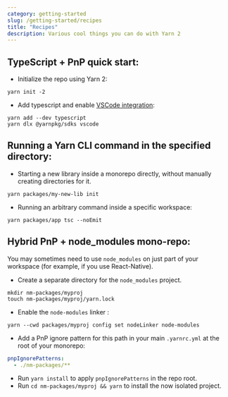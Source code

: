 ```yaml
---
category: getting-started
slug: /getting-started/recipes
title: "Recipes"
description: Various cool things you can do with Yarn 2
---
```


## TypeScript + PnP quick start:

- Initialize the repo using Yarn 2:

```commandline
yarn init -2
```

- Add typescript and enable [VSCode integration](/getting-started/editor-sdks):

```commandline
yarn add --dev typescript
yarn dlx @yarnpkg/sdks vscode
```

## Running a Yarn CLI command in the specified directory:

- Starting a new library inside a monorepo directly, without manually creating directories for it.
```commandline
yarn packages/my-new-lib init
```
- Running an arbitrary command inside a specific workspace:
```commandline
yarn packages/app tsc --noEmit
```

## Hybrid PnP + node_modules mono-repo:

You may sometimes need to use `node_modules` on just part of your workspace (for example, if you use React-Native).

- Create a separate directory for the `node_modules` project.
```commandline
mkdir nm-packages/myproj
touch nm-packages/myproj/yarn.lock
```
- Enable the `node-modules` linker :
```commandline
yarn --cwd packages/myproj config set nodeLinker node-modules
```
- Add a PnP ignore pattern for this path in your main `.yarnrc.yml` at the root of your monorepo:
```yml
pnpIgnorePatterns:
  - ./nm-packages/**
```
- Run `yarn install` to apply `pnpIgnorePatterns` in the repo root.
- Run `cd nm-packages/myproj && yarn` to install the now isolated project.
